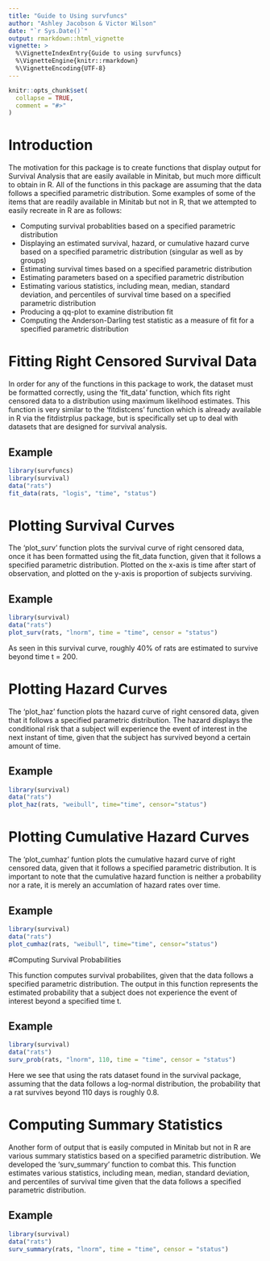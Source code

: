 ```yaml
---
title: "Guide to Using survfuncs"
author: "Ashley Jacobson & Victor Wilson"
date: "`r Sys.Date()`"
output: rmarkdown::html_vignette
vignette: >
  %\VignetteIndexEntry{Guide to using survfuncs}
  %\VignetteEngine{knitr::rmarkdown}
  %\VignetteEncoding{UTF-8}
---
```


```r
knitr::opts_chunk$set(
  collapse = TRUE,
  comment = "#>"
)
```

# Introduction
 
The motivation for this package is to create functions that display output for Survival Analysis
that are easily available in Minitab, but much more difficult to obtain in R. All of the
functions in this package are assuming that the data follows a specified parametric distribution. 
Some examples of some of the items that are readily available in Minitab but not in R, that we 
attempted to easily recreate in R are as follows:  

* Computing survival probablities based on a specified parametric distribution  
* Displaying an estimated survival, hazard, or cumulative hazard curve based on a specified
parametric distribution (singular as well as by groups)  
* Estimating survival times based on a specified parametric distribution   
* Estimating parameters based on a specified parametric distribution    
* Estimating various statistics, including mean, median, standard deviation, and percentiles of
survival time based on a specified parametric distribution   
* Producing a qq-plot to examine distribution fit 
* Computing the Anderson-Darling test statistic as a measure of fit for a specified parametric
distribution

# Fitting Right Censored Survival Data

In order for any of the functions in this package to work, the dataset must be formatted
correctly, using the 'fit_data' function, which fits right censored data to a distribution
using maximum likelihood estimates. This function is very similar to the 'fitdistcens' function
which is already available in R via the fitdistrplus package, but is specifically set up to deal 
with datasets that are designed for survival analysis.

## Example

```r
library(survfuncs)
library(survival)
data("rats")
fit_data(rats, "logis", "time", "status")
```

# Plotting Survival Curves

The 'plot_surv' function plots the survival curve of right censored data, once it has been
formatted using the fit_data function, given that it follows a specified parametric
distribution. Plotted on the x-axis is time after start of observation, and plotted
on the y-axis is proportion of subjects surviving.

## Example

```r
library(survival) 
data("rats")
plot_surv(rats, "lnorm", time = "time", censor = "status")
```

As seen in this survival curve, roughly 40% of rats are estimated to survive beyond time t = 200. 

# Plotting Hazard Curves

The 'plot_haz' function plots the hazard curve of right censored data, given that it follows 
a specified parametric distribution. The hazard displays the conditional risk that a subject 
will experience the event of interest in the next instant of time, given that the subject has 
survived beyond a certain amount of time.
  
## Example

```r
library(survival)
data("rats")
plot_haz(rats, "weibull", time="time", censor="status")
```

# Plotting Cumulative Hazard Curves

The 'plot_cumhaz' funtion plots the cumulative hazard curve of right censored data, given that
it follows a specified parametric distribution. It is important to note that the cumulative
hazard function is neither a probability nor a rate, it is merely an accumlation of hazard
rates over time.
  
## Example

```r
library(survival)
data("rats")
plot_cumhaz(rats, "weibull", time="time", censor="status")
```

#Computing Survival Probabilities

This function computes survival probabilites, given that the data follows a specified
parametric distribution. The output in this function represents the estimated probability that 
a subject does not experience the event of interest beyond a specified time t. 
 
## Example

```r
library(survival)
data("rats")
surv_prob(rats, "lnorm", 110, time = "time", censor = "status")
```

Here we see that using the rats dataset found in the survival package, assuming that the data
follows a log-normal distribution, the probability that a rat survives beyond 110 days is 
roughly 0.8. 
 
# Computing Summary Statistics 

Another form of output that is easily computed in Minitab but not in R are various summary
statistics based on a specified parametric distribution. We developed the 'surv_summary' function
to combat this. This function estimates various statistics, including mean, median, standard
deviation, and percentiles of survival time given that the data follows a specified parametric
distribution.

## Example

```r
library(survival)
data("rats")
surv_summary(rats, "lnorm", time = "time", censor = "status")
```